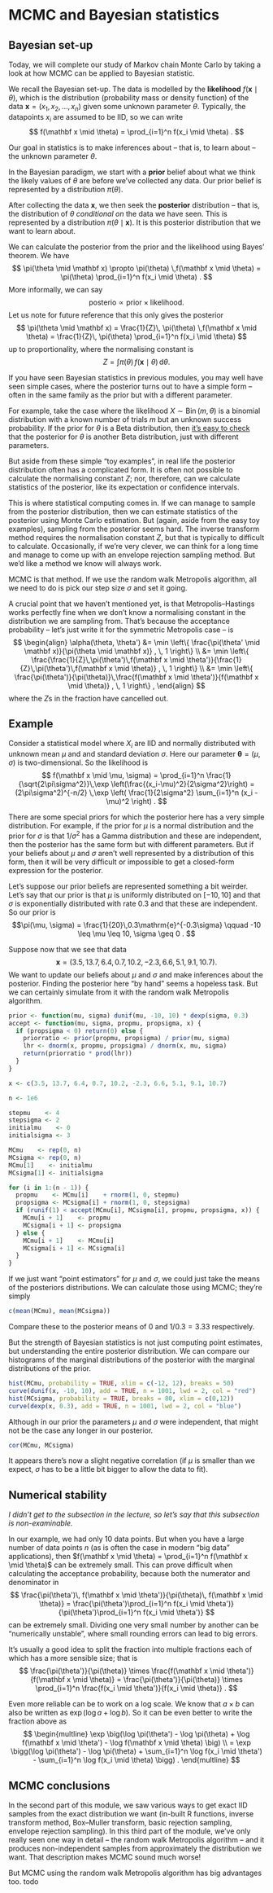 # MCMC and Bayesian statistics

## Bayesian set-up

Today, we will complete our study of Markov chain Monte Carlo by taking a look at how MCMC can be applied to Bayesian statistic.

We recall the Bayesian set-up. The data is modelled by the **likelihood** $f(\mathbf x \mid \theta)$, which is the distribution (probability mass or density function) of the data $\mathbf x = (x_1, x_2, \dots, x_n)$ given some unknown parameter $\theta$. Typically, the datapoints $x_i$ are assumed to be IID, so we can write $$ f(\mathbf x \mid \theta) = \prod_{i=1}^n f(x_i \mid \theta) . $$

Our goal in statistics is to make inferences about -- that is, to learn about -- the unknown parameter $\theta$.

In the Bayesian paradigm, we start with a **prior** belief about what we think the likely values of $\theta$ are before we've collected any data. Our prior belief is represented by a distribution $\pi(\theta)$.

After collecting the data $\mathbf x$, we then seek the **posterior** distribution -- that is, the distribution of $\theta$ *conditional on* the data we have seen. This is represented by a distribution $\pi(\theta \mid \mathbf x)$. It is this posterior distribution that we want to learn about.

We can calculate the posterior from the prior and the likelihood using Bayes' theorem. We have $$ \pi(\theta \mid \mathbf x) \propto \pi(\theta) \,f(\mathbf x \mid \theta) = \pi(\theta) \prod_{i=1}^n f(x_i \mid \theta) . $$ More informally, we can say $$ \text{posterio} \propto \text{prior} \times \text{likelihood} . $$ Let us note for future reference that this only gives the posterior $$ \pi(\theta \mid \mathbf x) = \frac{1}{Z}\, \pi(\theta) \,f(\mathbf x \mid \theta) = \frac{1}{Z}\, \pi(\theta) \prod_{i=1}^n f(x_i \mid \theta)  $$ up to proportionality, where the normalising constant is $$ Z = \int \pi(\theta)\,f(\mathbf x \mid \theta) \, \mathrm{d}\theta . $$

If you have seen Bayesian statistics in previous modules, you may well have seen simple cases, where the posterior turns out to have a simple form -- often in the same family as the prior but with a different parameter.

For example, take the case where the likelihood $X \sim \operatorname{Bin}(m, \theta)$ is a binomial distribution with a known number of trials $m$ but an unknown success probability. If the prior for $\theta$ is a Beta distribution, then [it's easy to check](https://mpaldridge.github.io/math1710/L20-bayes-ii.html#beta-bern) that the posterior for $\theta$ is another Beta distribution, just with different parameters.

But aside from these simple "toy examples", in real life the posterior distribution often has a complicated form. It is often not possible to calculate the normalising constant $Z$; nor, therefore, can we calculate statistics of the posterior, like its expectation or confidence intervals.

This is where statistical computing comes in. If we can manage to sample from the posterior distribution, then we can estimate statistics of the posterior using Monte Carlo estimation. But (again, aside from the easy toy examples), sampling from the posterior seems hard. The inverse transform method requires the normalisation constant $Z$, but that is typically to difficult to calculate. Occasionally, if we're very clever, we can think for a long time and manage to come up with an envelope rejection sampling method. But we'd like a method we know will always work.

MCMC is that method. If we use the random walk Metropolis algorithm, all we need to do is pick our step size $\sigma$ and set it going.

A crucial point that we haven't mentioned yet, is that Metropolis--Hastings works perfectly fine when we don't know a normalising constant in the distribution we are sampling from. That's because the acceptance probability -- let's just write it for the symmetric Metropolis case -- is $$ \begin{align}
\alpha(\theta, \theta')
&= \min \left\{ \frac{\pi(\theta' \mid \mathbf x)}{\pi(\theta \mid \mathbf x)} , \, 1 \right\} \\
&= \min \left\{ \frac{\frac{1}{Z}\,\pi(\theta')\,f(\mathbf x \mid \theta')}{\frac{1}{Z}\,\pi(\theta')\,f(\mathbf x \mid \theta)} , \, 1 \right\} \\
&= \min \left\{ \frac{\pi(\theta')}{\pi(\theta)}\,\frac{f(\mathbf x \mid \theta')}{f(\mathbf x \mid \theta)} , \, 1 \right\} , 
\end{align} $$ where the $Z$s in the fraction have cancelled out.

## Example

::: {#exm-mcmc-bayes}
Consider a statistical model where $X_i$ are IID and normally distributed with unknown mean $\mu$ and and standard deviation $\sigma$. Here our parameter $\boldsymbol\theta = (\mu, \sigma)$ is two-dimensional. So the likelihood is $$ f(\mathbf x \mid \mu, \sigma) = \prod_{i=1}^n \frac{1}{\sqrt{2\pi\sigma^2}}\,\exp \left(\frac{(x_i-\mu)^2}{2\sigma^2}\right) = (2\pi\sigma^2)^{-n/2} \,\exp \left( \frac{1}{2\sigma^2} \sum_{i=1}^n (x_i - \mu)^2 \right) . $$

There are some special priors for which the posterior here has a very simple distribution. For example, if the prior for $\mu$ is a normal distribution and the prior for $\sigma$ is that $1/\sigma^2$ has a Gamma distribution and these are independent, then the posterior has the same form but with different parameters. But if your beliefs about $\mu$ and $\sigma$ aren't well represented by a distribution of this form, then it will be very difficult or impossible to get a closed-form expression for the posterior.

Let's suppose our prior beliefs are represented something a bit weirder. Let's say that our prior is that $\mu$ is uniformly distributed on $[-10, 10]$ and that $\sigma$ is exponentially distributed with rate $0.3$ and that these are independent. So our prior is $$\pi(\mu, \sigma) = \frac{1}{20}\,0.3\mathrm{e}^{-0.3\sigma} \qquad -10 \leq \mu \leq 10, \sigma \geq 0 . $$

Suppose now that we see that data $$\mathbf x = (3.5, 13.7, 6.4, 0.7, 10.2, -2.3, 6.6, 5.1, 9.1, 10.7) . $$ We want to update our beliefs about $\mu$ and $\sigma$ and make inferences about the posterior. Finding the posterior here "by hand" seems a hopeless task. But we can certainly simulate from it with the random walk Metropolis algorithm.

```r
prior <- function(mu, sigma) dunif(mu, -10, 10) * dexp(sigma, 0.3)
accept <- function(mu, sigma, propmu, propsigma, x) {
  if (propsigma < 0) return(0) else {
    priorratio <- prior(propmu, propsigma) / prior(mu, sigma)
    lhr <- dnorm(x, propmu, propsigma) / dnorm(x, mu, sigma)
    return(priorratio * prod(lhr))
  }
}

x <- c(3.5, 13.7, 6.4, 0.7, 10.2, -2.3, 6.6, 5.1, 9.1, 10.7)

n <- 1e6

stepmu    <- 4
stepsigma <- 2
initialmu    <- 0
initialsigma <- 3

MCmu    <- rep(0, n)
MCsigma <- rep(0, n)
MCmu[1]    <- initialmu
MCsigma[1] <- initialsigma

for (i in 1:(n - 1)) {
  propmu    <- MCmu[i]    + rnorm(1, 0, stepmu)
  propsigma <- MCsigma[i] + rnorm(1, 0, stepsigma)
  if (runif(1) < accept(MCmu[i], MCsigma[i], propmu, propsigma, x)) {
    MCmu[i + 1]    <- propmu
    MCsigma[i + 1] <- propsigma
  } else {
    MCmu[i + 1]    <- MCmu[i]
    MCsigma[i + 1] <- MCsigma[i]
  }
}
```

If we just want "point estimators" for $\mu$ and $\sigma$, we could just take the means of the posteriors distributions. We can calculate those using MCMC; they're simply

```r
c(mean(MCmu), mean(MCsigma))
```

Compare these to the posterior means of $0$ and $1/0.3 = 3.33$ respectively.

But the strength of Bayesian statistics is not just computing point estimates, but understanding the entire posterior distribution. We can compare our histograms of the marginal distributions of the posterior with the marginal distributions of the prior.

```r
hist(MCmu, probability = TRUE, xlim = c(-12, 12), breaks = 50)
curve(dunif(x, -10, 10), add = TRUE, n = 1001, lwd = 2, col = "red")
hist(MCsigma, probability = TRUE, breaks = 80, xlim = c(0,12))
curve(dexp(x, 0.3), add = TRUE, n = 1001, lwd = 2, col = "blue")
```

Although in our prior the parameters $\mu$ and $\sigma$ were independent, that might not be the case any longer in our posterior.

```r
cor(MCmu, MCsigma)
```

It appears there's now a slight negative correlation (if $\mu$ is smaller than we expect, $\sigma$ has to be a little bit bigger to allow the data to fit).
:::

## Numerical stability

::: {.mysummary}
*I didn't get to the subsection in the lecture, so let's say that this subsection is non-examinable.*
:::

In our example, we had only 10 data points. But when you have a large number of data points $n$ (as is often the case in modern "big data" applications), then $f(\mathbf x \mid \theta) = \prod_{i=1}^n f(\mathbf x \mid \theta)$ can be extremely small. This can prove difficult when calculating the acceptance probability, because both the numerator and denominator in $$ \frac{\pi(\theta')\, f(\mathbf x \mid \theta')}{\pi(\theta)\, f(\mathbf x \mid \theta)} = \frac{\pi(\theta')\prod_{i=1}^n f(x_i \mid \theta')}{\pi(\theta')\prod_{i=1}^n f(x_i \mid \theta')}  $$ can be extremely small. Dividing one very small number by another can be "numerically unstable", where small rounding errors can lead to big errors.

It's usually a good idea to split the fraction into multiple fractions each of which has a more sensible size; that is $$ \frac{\pi(\theta')}{\pi(\theta)} \times \frac{f(\mathbf x \mid \theta')}{f(\mathbf x \mid \theta)} = \frac{\pi(\theta')}{\pi(\theta)} \times \prod_{i=1}^n \frac{f(x_i \mid \theta')}{f(x_i \mid \theta)} . $$

Even more reliable can be to work on a log scale. We know that $a \times b$ can also be written as $\exp(\log a + \log b)$. So it can be even better to write the fraction above as $$ \begin{multline}
\exp \big(\log \pi(\theta') - \log \pi(\theta) + \log f(\mathbf x \mid \theta') - \log f(\mathbf x \mid \theta) \big) \\
= \exp \bigg(\log \pi(\theta') - \log \pi(\theta) + \sum_{i=1}^n \log f(x_i \mid \theta') - \sum_{i=1}^n \log f(x_i \mid \theta) \bigg) . 
\end{multline} $$

## MCMC conclusions

In the second part of this module, we saw various ways to get exact IID samples from the exact distribution we want (in-built R functions, inverse transform method, Box--Muller transform, basic rejection sampling, envelope rejection sampling). In this third part of the module, we've only really seen one way in detail -- the random walk Metropolis algorithm -- and it produces non-independent samples from approximately the distribution we want. That description makes MCMC sound much worse!

But MCMC using the random walk Metropolis algorithm has big advantages too. todo
